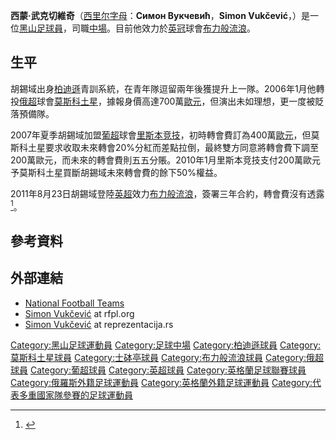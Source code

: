 {{noteTA|G1=足球|G2=英超
|T=zh-hans:西蒙·武克切維奇; zh-hk:西蒙·胡錫域;
|1=zh-hans:武克切維奇; zh-hk:胡錫域;
|2=zh-hans:游击队; zh-hk:柏迪遜;
|3=zh-hans:里斯本竞技; zh-hk:士砵亭;
}}
{{Football player infobox
| playername         = 西蒙·武克切維奇<br />''Simon Vukčević''
| image              =
| fullname           = Simon Vukčević
| nickname           = 
| dateofbirth        = {{birth date and age|1986|1|29}}
| cityofbirth        = [[鐵托格勒|鐵托格勒]]
| countryofbirth     = [[南斯拉夫|南斯拉夫]]
| height             = {{height|meters=1.79}}
| currentclub        = [[布莱克本流浪者足球俱乐部|布力般流浪]]
| clubnumber         = 33
| position           = [[中場|左中場]]/[[中場|進攻中場]]
| youthyears         = 
| youthclubs         = [[布杜克諾斯特|布杜克諾斯特]] <br>[[游擊隊足球俱樂部|柏迪遜]]
| years              = 2003-2005<br>2006-2007<br>2007-2011<br>2011-
| clubs              = [[游擊隊足球俱樂部|柏迪遜]]<br>[[莫斯科土星|莫斯科土星]]<br>[[里斯本竞技|里斯本竞技]]<br>[[布莱克本流浪者足球俱乐部|布力般流浪]]
| caps(goals)        = 61 (16)<br> 28 {{0}}(1)<br> 77 (13)<br>11 {{0}}(1)
| nationalyears      = 2003-2006<br> 2004-2005<br> 2007<br> 2007-
| nationalteam       = [[塞爾維亞21歲以下國家足球隊|塞黑U21]]<br>[[塞爾維亞和黑山國家足球隊|塞黑]]<br>[[黑山21歲以下國家足球隊|黑山U21]]<br>[[黑山國家足球隊|黑山]]
| nationalcaps(goals)= {{0}}7 {{0}}(1)<br> {{0}}5 {{0}}(0)<br> {{0}}1 {{0}}(1)<br> 38 {{0}}(2)
| pcupdate           = 2012年11月25日 (日) 13:39 (UTC)
| ntupdate           = 2012年11月25日 (日) 13:39 (UTC)
}}
'''西蒙·武克切維奇'''（[[西里尔字母|西里尔字母]]：'''Симон Вукчевић'''，'''Simon Vukčević'''，{{bd|1986年|1月29日|catidx= Vukčević, Simon}}）是一位[[黑山|黑山]][[足球員|足球員]]，司職[[中場|中場]]。目前他效力於[[英冠|英冠]]球會[[布莱克本流浪者足球俱乐部|布力般流浪]]。

==生平==
胡錫域出身[[游擊隊足球俱樂部|柏迪遜]]青訓系統，在青年隊逗留兩年後獲提升上一隊。2006年1月他轉投[[俄超|俄超]]球會[[莫斯科土星|莫斯科土星]]，據報身價高達700萬[[歐元|歐元]]，但演出未如理想，更一度被貶落預備隊。

2007年夏季胡錫域加盟[[葡超|葡超]]球會[[里斯本竞技|里斯本竞技]]，初時轉會費訂為400萬[[歐元|歐元]]，但莫斯科土星要求收取未來轉會20%分紅而差點拉倒，最終雙方同意將轉會費下調至200萬歐元，而未來的轉會費則五五分賬。2010年1月里斯本竞技支付200萬歐元予莫斯科土星買斷胡錫域未來轉會費的餘下50%權益。

2011年8月23日胡錫域登陸[[英超|英超]]效力[[布莱克本流浪者足球俱乐部|布力般流浪]]，簽署三年合約，轉會費沒有透露<ref>{{cite news |language=en |url=http://news.bbc.co.uk/sport2/hi/football/14635434.stm |title=Blackburn Rovers sign Sporting Lisbon midfielder Simon Vukcevic |publisher=''[[BBC_Sport|BBC Sport]]'' |date=2011-08-23 |accessdate=2011-08-24 |archive-date=2011-11-10 |archive-url=https://web.archive.org/web/20111110054321/http://news.bbc.co.uk/sport2/hi/football/14635434.stm |dead-url=no }}</ref>。

==參考資料==
{{reflist}}

==外部連結==
* [http://www.national-football-teams.com/v2/player.php?id=10424 National Football Teams] {{Wayback|url=http://www.national-football-teams.com/v2/player.php?id=10424 |date=20121112093527 }}
* [https://web.archive.org/web/20100621003604/http://rfpl.org/player/id1481 Simon Vukčević] at rfpl.org
* [http://www.reprezentacija.rs/index.php?option=com_content&view=article&id=1632&Itemid=12 Simon Vukčević] {{Wayback|url=http://www.reprezentacija.rs/index.php?option=com_content&view=article&id=1632&Itemid=12 |date=20160126064748 }} at reprezentacija.rs

{{DEFAULTSORT:Vukčević, Simon}}
[[Category:黑山足球運動員|Category:黑山足球運動員]]
[[Category:足球中場|Category:足球中場]]
[[Category:柏迪遜球員|Category:柏迪遜球員]]
[[Category:莫斯科土星球員|Category:莫斯科土星球員]]
[[Category:士砵亭球員|Category:士砵亭球員]]
[[Category:布力般流浪球員|Category:布力般流浪球員]]
[[Category:俄超球員|Category:俄超球員]]
[[Category:葡超球員|Category:葡超球員]]
[[Category:英超球員|Category:英超球員]]
[[Category:英格蘭足球聯賽球員|Category:英格蘭足球聯賽球員]]
[[Category:俄羅斯外籍足球運動員|Category:俄羅斯外籍足球運動員]]
[[Category:英格蘭外籍足球運動員|Category:英格蘭外籍足球運動員]]
[[Category:代表多重國家隊參賽的足球運動員|Category:代表多重國家隊參賽的足球運動員]]